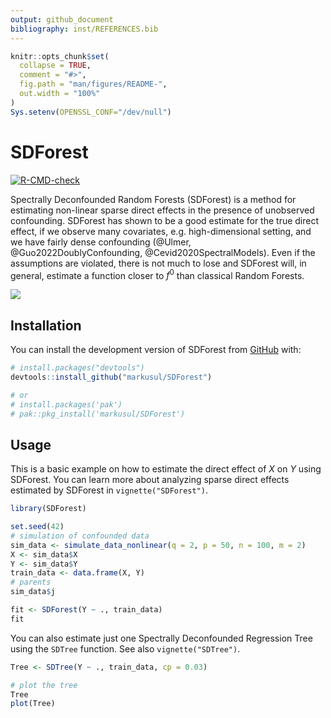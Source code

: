 ```yaml
---
output: github_document
bibliography: inst/REFERENCES.bib
---
```


<!-- README.md is generated from README.Rmd. Please edit that file -->

```r
knitr::opts_chunk$set(
  collapse = TRUE,
  comment = "#>",
  fig.path = "man/figures/README-",
  out.width = "100%"
)
Sys.setenv(OPENSSL_CONF="/dev/null")
```

# SDForest
  
<!-- badges: start -->
[![R-CMD-check](https://github.com/markusul/SDForest/actions/workflows/R-CMD-check.yaml/badge.svg)](https://github.com/markusul/SDForest/actions/workflows/R-CMD-check.yaml)
<!-- badges: end -->

Spectrally Deconfounded Random Forests (SDForest) is a method for estimating non-linear sparse direct effects in the presence of unobserved confounding. SDForest has shown to be a good estimate for the true direct effect, if we observe many covariates, e.g. high-dimensional setting, and we have fairly dense confounding (@Ulmer, @Guo2022DoublyConfounding, @Cevid2020SpectralModels). Even if the assumptions are violated, there is not much to lose and SDForest will, in general, estimate a function closer to $f^0$ than classical Random Forests.

![](man/figures/confModel.png)

## Installation

You can install the development version of SDForest from [GitHub](https://github.com/) with:

``` r
# install.packages("devtools")
devtools::install_github("markusul/SDForest")

# or
# install.packages('pak')
# pak::pkg_install('markusul/SDForest')
```

## Usage

This is a basic example on how to estimate the direct effect of $X$ on $Y$ using SDForest. You can learn more about analyzing sparse direct effects estimated by SDForest in `vignette("SDForest")`.

```r
library(SDForest)

set.seed(42)
# simulation of confounded data
sim_data <- simulate_data_nonlinear(q = 2, p = 50, n = 100, m = 2)
X <- sim_data$X
Y <- sim_data$Y
train_data <- data.frame(X, Y)
# parents
sim_data$j

fit <- SDForest(Y ~ ., train_data)
fit
```

You can also estimate just one Spectrally Deconfounded Regression Tree using the `SDTree` function. See also `vignette("SDTree")`.

```r
Tree <- SDTree(Y ~ ., train_data, cp = 0.03)

# plot the tree
Tree
plot(Tree)
```

